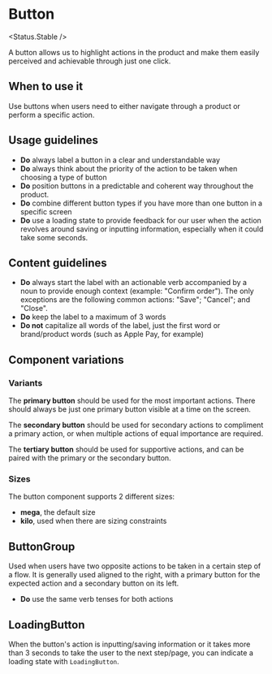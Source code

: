 

# Button

<Status.Stable />

A button allows us to highlight actions in the product and make them easily perceived and achievable through just one click.

<Story id="components-button--base" />
<Props of={Button} />

## When to use it

Use buttons when users need to either navigate through a product or perform a specific action.

## Usage guidelines

- **Do** always label a button in a clear and understandable way
- **Do** always think about the priority of the action to be taken when choosing a type of button
- **Do** position buttons in a predictable and coherent way throughout the product.
- **Do** combine different button types if you have more than one button in a specific screen
- **Do** use a loading state to provide feedback for our user when the action revolves around saving or
  inputting information, especially when it could take some seconds.

## Content guidelines

- **Do** always start the label with an actionable verb accompanied by a noun to provide enough context (example: "Confirm order").
  The only exceptions are the following common actions: "Save"; "Cancel"; and "Close".
- **Do** keep the label to a maximum of 3 words
- **Do not** capitalize all words of the label, just the first word or brand/product words (such as Apple Pay, for example)

## Component variations

### Variants

<Story id="components-button--variants" />

The **primary button** should be used for the most important actions. There should always be just one primary button visible at a time on the screen.

The **secondary button** should be used for secondary actions to compliment a primary action, or when multiple actions of equal importance are required.

The **tertiary button** should be used for supportive actions, and can be paired with the primary or the secondary button.

### Sizes

The button component supports 2 different sizes:

- **mega**, the default size
- **kilo**, used when there are sizing constraints

<Story id="components-button--sizes" />

## ButtonGroup

Used when users have two opposite actions to be taken in a certain step of a flow. It is generally used aligned to the right,
with a primary button for the expected action and a secondary button on its left.

<Story id="components-button-buttongroup--base" />

- **Do** use the same verb tenses for both actions

## LoadingButton

When the button's action is inputting/saving information or it takes more than 3 seconds to take the user to the next step/page, you can indicate a loading state with `LoadingButton`.

<Story id="components-button-loadingbutton--base" />
